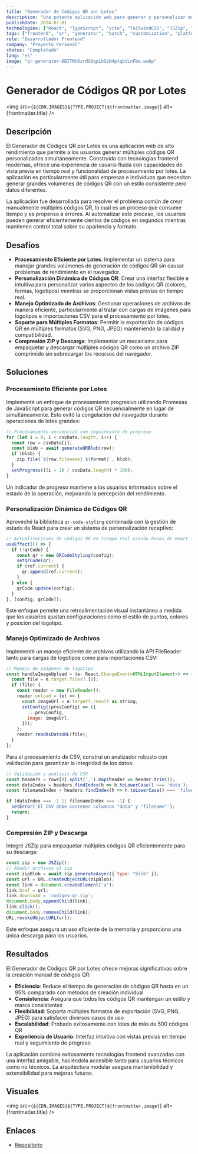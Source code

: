 ```yaml
---
title: "Generador de Códigos QR por Lotes"
description: "Una potente aplicación web para generar y personalizar múltiples códigos QR por lotes"
publishDate: 2024-07-01
technologies: ["React", "TypeScript", "Vite", "TailwindCSS", "JSZip", "QR Code Styling"]
tags: ["frontend", "qr", "generator", "batch", "customization", "platform"]
role: "Desarrollador Frontend"
company: "Proyecto Personal"
status: "Completado"
lang: "es"
image: "qr-generator-DBITMU6zrdS6qpLhSVN4ptqbVLnFbe.webp"
---
```



# Generador de Códigos QR por Lotes

<img src={`${CDN.IMAGES}${TYPE.PROJECT}${frontmatter.image}`} alt={frontmatter.title} />

## Descripción
El Generador de Códigos QR por Lotes es una aplicación web de alto rendimiento que permite a los usuarios generar múltiples códigos QR personalizados simultáneamente. Construida con tecnologías frontend modernas, ofrece una experiencia de usuario fluida con capacidades de vista previa en tiempo real y funcionalidad de procesamiento por lotes. La aplicación es particularmente útil para empresas e individuos que necesitan generar grandes volúmenes de códigos QR con un estilo consistente pero datos diferentes.

La aplicación fue desarrollada para resolver el problema común de crear manualmente múltiples códigos QR, lo cual es un proceso que consume tiempo y es propenso a errores. Al automatizar este proceso, los usuarios pueden generar eficientemente cientos de códigos en segundos mientras mantienen control total sobre su apariencia y formato.

## Desafíos

- **Procesamiento Eficiente por Lotes**: Implementar un sistema para manejar grandes volúmenes de generación de códigos QR sin causar problemas de rendimiento en el navegador.
- **Personalización Dinámica de Códigos QR**: Crear una interfaz flexible e intuitiva para personalizar varios aspectos de los códigos QR (colores, formas, logotipos) mientras se proporcionan vistas previas en tiempo real.
- **Manejo Optimizado de Archivos**: Gestionar operaciones de archivos de manera eficiente, particularmente al tratar con cargas de imágenes para logotipos e importaciones CSV para el procesamiento por lotes.
- **Soporte para Múltiples Formatos**: Permitir la exportación de códigos QR en múltiples formatos (SVG, PNG, JPEG) manteniendo la calidad y compatibilidad.
- **Compresión ZIP y Descarga**: Implementar un mecanismo para empaquetar y descargar múltiples códigos QR como un archivo ZIP comprimido sin sobrecargar los recursos del navegador.

## Soluciones

### Procesamiento Eficiente por Lotes
Implementé un enfoque de procesamiento progresivo utilizando Promesas de JavaScript para generar códigos QR secuencialmente en lugar de simultáneamente. Esto evitó la congelación del navegador durante operaciones de lotes grandes:

```javascript
// Procesamiento secuencial con seguimiento de progreso
for (let i = 0; i < csvData.length; i++) {
  const row = csvData[i];
  const blob = await generateQRBlob(row);
  if (blob) {
    zip.file(`${row.filename}.${format}`, blob);
  }
  setProgress(((i + 1) / csvData.length) * 100);
}
```

Un indicador de progreso mantiene a los usuarios informados sobre el estado de la operación, mejorando la percepción del rendimiento.

### Personalización Dinámica de Códigos QR
Aproveché la biblioteca `qr-code-styling` combinada con la gestión de estado de React para crear un sistema de personalización receptivo:

```javascript
// Actualizaciones de códigos QR en tiempo real usando hooks de React
useEffect(() => {
  if (!qrCode) {
    const qr = new QRCodeStyling(config);
    setQrCode(qr);
    if (ref.current) {
      qr.append(ref.current);
    }
  } else {
    qrCode.update(config);
  }
}, [config, qrCode]);
```

Este enfoque permite una retroalimentación visual instantánea a medida que los usuarios ajustan configuraciones como el estilo de puntos, colores y posición del logotipo.

### Manejo Optimizado de Archivos
Implementé un manejo eficiente de archivos utilizando la API FileReader tanto para cargas de logotipos como para importaciones CSV:

```javascript
// Manejo de imágenes de logotipo
const handleImageUpload = (e: React.ChangeEvent<HTMLInputElement>) => {
  const file = e.target.files?.[0];
  if (file) {
    const reader = new FileReader();
    reader.onload = (e) => {
      const imageUrl = e.target?.result as string;
      setConfig((prevConfig) => ({
        ...prevConfig,
        image: imageUrl,
      }));
    };
    reader.readAsDataURL(file);
  }
};
```

Para el procesamiento de CSV, construí un analizador robusto con validación para garantizar la integridad de los datos:

```javascript
// Validación y análisis de CSV
const headers = rows[0].split(',').map(header => header.trim());
const dataIndex = headers.findIndex(h => h.toLowerCase() === 'data');
const filenameIndex = headers.findIndex(h => h.toLowerCase() === 'filename');

if (dataIndex === -1 || filenameIndex === -1) {
  setError('El CSV debe contener columnas "data" y "filename"');
  return;
}
```

### Compresión ZIP y Descarga
Integré JSZip para empaquetar múltiples códigos QR eficientemente para su descarga:

```javascript
const zip = new JSZip();
// Añadir archivos al zip
const zipBlob = await zip.generateAsync({ type: "blob" });
const url = URL.createObjectURL(zipBlob);
const link = document.createElement('a');
link.href = url;
link.download = 'codigos-qr.zip';
document.body.appendChild(link);
link.click();
document.body.removeChild(link);
URL.revokeObjectURL(url);
```

Este enfoque asegura un uso eficiente de la memoria y proporciona una única descarga para los usuarios.

## Resultados

El Generador de Códigos QR por Lotes ofrece mejoras significativas sobre la creación manual de códigos QR:

- **Eficiencia**: Reduce el tiempo de generación de códigos QR hasta en un 95% comparado con métodos de creación individual
- **Consistencia**: Asegura que todos los códigos QR mantengan un estilo y marca consistentes
- **Flexibilidad**: Soporta múltiples formatos de exportación (SVG, PNG, JPEG) para satisfacer diversos casos de uso
- **Escalabilidad**: Probado exitosamente con lotes de más de 500 códigos QR
- **Experiencia de Usuario**: Interfaz intuitiva con vistas previas en tiempo real y seguimiento de progreso

La aplicación combina exitosamente tecnologías frontend avanzadas con una interfaz amigable, haciéndola accesible tanto para usuarios técnicos como no técnicos. La arquitectura modular asegura mantenibilidad y extensibilidad para mejoras futuras.

## Visuales
<img src={`${CDN.IMAGES}${TYPE.PROJECT}${frontmatter.image}`} alt={frontmatter.title} />

## Enlaces
- [Repositorio](https://github.com/Itzli2000/batch-qr-generator)